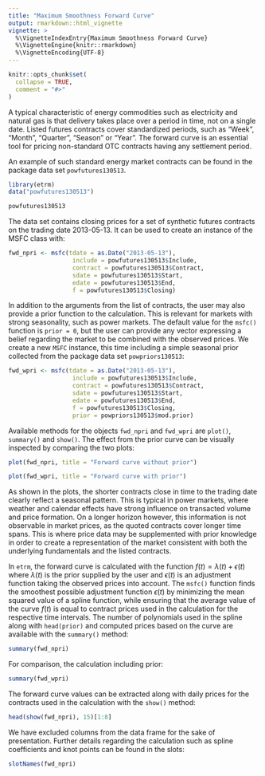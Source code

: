 ```yaml
---
title: "Maximum Smoothness Forward Curve"
output: rmarkdown::html_vignette
vignette: >
  %\VignetteIndexEntry{Maximum Smoothness Forward Curve}
  %\VignetteEngine{knitr::rmarkdown}
  %\VignetteEncoding{UTF-8}
---
```


```r
knitr::opts_chunk$set(
  collapse = TRUE,
  comment = "#>"
)
```

A typical characteristic of energy commodities such as electricity and natural gas is that delivery takes place over a period in time, not on a single date. Listed futures contracts cover standardized periods, such as "Week", "Month", "Quarter", "Season" or "Year". The forward curve is an essential tool for pricing non-standard OTC contracts having any settlement period. 

An example of such standard energy market contracts can be found in the package data set `powfutures130513`.

```r
library(etrm)
data("powfutures130513")
```

```r
powfutures130513
```

The data set contains closing prices for a set of synthetic futures contracts on the trading date 2013-05-13. It can be used to create an instance of the MSFC class with:
```r
fwd_npri <- msfc(tdate = as.Date("2013-05-13"),
                  include = powfutures130513$Include,
                  contract = powfutures130513$Contract,
                  sdate = powfutures130513$Start,
                  edate = powfutures130513$End,
                  f = powfutures130513$Closing)
```

In addition to the arguments from the list of contracts, the user may also provide a prior function to the calculation. This is relevant for markets with strong seasonality, such as power markets. The default value for the `msfc()` function is `prior = 0`, but the user can provide any vector expressing a belief regarding the market to be combined with the observed prices. We create a new `MSFC` instance, this time including a simple seasonal prior collected from the package data set `powpriors130513`: 
```r
fwd_wpri <- msfc(tdate = as.Date("2013-05-13"),
                  include = powfutures130513$Include,
                  contract = powfutures130513$Contract,
                  sdate = powfutures130513$Start,
                  edate = powfutures130513$End,
                  f = powfutures130513$Closing,
                  prior = powpriors130513$mod.prior)
```

Available methods for the objects `fwd_npri` and `fwd_wpri` are `plot()`, `summary()` and `show()`. The effect from the prior curve can be visually inspected by comparing the two plots:


```r
plot(fwd_npri, title = "Forward curve without prior")
```

```r
plot(fwd_wpri, title = "Forward curve with prior")
```

 As shown in the plots, the shorter contracts close in time to the trading date clearly reflect a seasonal pattern. This is typical in power markets, where weather and calendar effects have strong influence on transacted volume and price formation.  On a longer horizon however, this information is not observable in market prices, as the quoted contracts cover longer time spans.  This is where price data may be supplemented with prior knowledge in order to create a representation of the market consistent with both the underlying fundamentals and the listed contracts.

In `etrm`, the forward curve is calculated with the function $f(t) = \lambda(t) + \epsilon(t)$ where $\lambda(t)$ is the prior supplied by the user and $\epsilon(t)$ is an adjustment function taking the observed prices into account. The `msfc()` function finds the smoothest possible adjustment function $\epsilon(t)$ by minimizing the mean squared value of a spline function, while ensuring that the average value of the curve $f(t)$ is equal to contract prices used in the calculation for the respective time intervals. The number of polynomials used in the spline along with `head(prior)` and computed prices based on the curve are available with the `summary()` method:

```r
summary(fwd_npri)
```

For comparison, the calculation including prior:
```r
summary(fwd_wpri)
```

The forward curve values can be extracted along with daily prices for the contracts used in the calculation with the `show()` method:
```r
head(show(fwd_npri), 15)[1:8]
```

We have excluded columns from the data frame for the sake of presentation. Further details regarding the calculation such as spline coefficients and knot points can be found in the slots:

```r
slotNames(fwd_npri)
```

